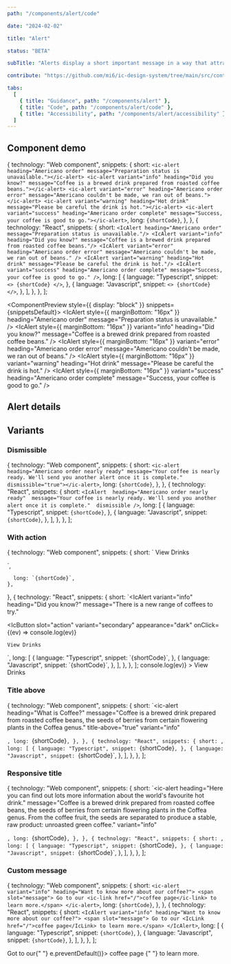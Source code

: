 ```yaml
---
path: "/components/alert/code"

date: "2024-02-02"

title: "Alert"

status: "BETA"

subTitle: "Alerts display a short important message in a way that attracts attention without interrupting the current task."

contribute: "https://github.com/mi6/ic-design-system/tree/main/src/content/structured/components/alert"

tabs:
  [
    { title: "Guidance", path: "/components/alert" },
    { title: "Code", path: "/components/alert/code" },
    { title: "Accessibility", path: "/components/alert/accessibility" },
  ]
---
```


## Component demo


  {
    technology: "Web component",
    snippets: {
      short: `<ic-alert heading="Americano order" message="Preparation status is unavailable."></ic-alert>
<ic-alert variant="info" heading="Did you know?" message="Coffee is a brewed drink prepared from roasted coffee beans."></ic-alert>
<ic-alert variant="error" heading="Americano order error" message="Americano couldn't be made, we ran out of beans."></ic-alert>
<ic-alert variant="warning" heading="Hot drink" message="Please be careful the drink is hot."></ic-alert>
<ic-alert variant="success" heading="Americano order complete" message="Success, your coffee is good to go."></ic-alert>`,
      long: `{shortCode}`,
    },
  },
  {
    technology: "React",
    snippets: {
      short: `<IcAlert heading="Americano order" message="Preparation status is unavailable."/>
<IcAlert variant="info" heading="Did you know?" message="Coffee is a brewed drink prepared from roasted coffee beans."/>
<IcAlert variant="error" heading="Americano order error" message="Americano couldn't be made, we ran out of beans." />
<IcAlert variant="warning" heading="Hot drink" message="Please be careful the drink is hot."/>
<IcAlert variant="success" heading="Americano order complete" message="Success, your coffee is good to go." />`,
      long: [
        {
          language: "Typescript",
          snippet: `<>
            {shortCode}
        </>`,
        },
        {
          language: "Javascript",
          snippet: `<>
            {shortCode}
        </>`,
        },
      ],
    },
  },
];

<ComponentPreview style={{ display: "block" }} snippets={snippetsDefault}>
  <IcAlert
    style={{ marginBottom: "16px" }}
    heading="Americano order"
    message="Preparation status is unavailable."
  />
  <IcAlert
    style={{ marginBottom: "16px" }}
    variant="info"
    heading="Did you know?"
    message="Coffee is a brewed drink prepared from roasted coffee beans."
  />
  <IcAlert
    style={{ marginBottom: "16px" }}
    variant="error"
    heading="Americano order error"
    message="Americano couldn't be made, we ran out of beans."
  />
  <IcAlert
    style={{ marginBottom: "16px" }}
    variant="warning"
    heading="Hot drink"
    message="Please be careful the drink is hot."
  />
  <IcAlert
    style={{ marginBottom: "16px" }}
    variant="success"
    heading="Americano order complete"
    message="Success, your coffee is good to go."
  />
</ComponentPreview>

## Alert details

<ComponentDetails component="ic-alert" />

## Variants

### Dismissible

  {
    technology: "Web component",
    snippets: {
      short: `<ic-alert heading="Americano order nearly ready" message="Your coffee is nearly ready. We'll send you another alert once it is complete." dismissible="true"></ic-alert>`,
      long: `{shortCode}`,
    },
  },
  {
    technology: "React",
    snippets: {
      short: `<IcAlert 
  heading="Americano order nearly ready" 
  message="Your coffee is nearly ready. We'll send you another alert once it is complete." 
  dismissible
/>`,
      long: [
        {
          language: "Typescript",
          snippet: `{shortCode}`,
        },
        {
          language: "Javascript",
          snippet: `{shortCode}`,
        },
      ],
    },
  },
];

<ComponentPreview snippets={snippetsDismissible}>
  <IcAlert
    heading="Americano order nearly ready"
    message="Your coffee is nearly ready. We'll send you another alert once it is complete."
    dismissible
  />
</ComponentPreview>

### With action

  {
    technology: "Web component",
    snippets: {
      short: `<ic-alert variant="info" heading="Did you know?" message="There is a new range of coffees to try.">
  <ic-button slot="action" variant="secondary" appearance="dark">View Drinks</ic-button>
</ic-alert>
<script>
  const btn = document.querySelector('ic-button');
  btn.addEventListener('click', (ev) => {
    console.log(ev)
  })
</script>`,
      long: `{shortCode}`,
    },
  },
  {
    technology: "React",
    snippets: {
      short: `<IcAlert 
  variant="info" 
  heading="Did you know?" 
  message="There is a new range of coffees to try."
>
  <IcButton 
    slot="action" 
    variant="secondary" 
    appearance="dark" 
    onClick={(ev) => console.log(ev)}
  >
    View Drinks
  </IcButton>
</IcAlert>`,
      long: [
        {
          language: "Typescript",
          snippet: `{shortCode}`,
        },
        {
          language: "Javascript",
          snippet: `{shortCode}`,
        },
      ],
    },
  },
];

<ComponentPreview snippets={snippetsWithAction}>
  <IcAlert
    variant="info"
    heading="Did you know?"
    message="There is a new range of coffees to try."
  >
    <IcButton
      slot="action"
      variant="secondary"
      appearance="dark"
      onClick={(ev) => console.log(ev)}
    >
      View Drinks
    </IcButton>
  </IcAlert>
</ComponentPreview>

### Title above

  {
    technology: "Web component",
    snippets: {
      short: `<ic-alert 
  heading="What is Coffee?" 
  message="Coffee is a brewed drink prepared from roasted coffee beans, the seeds of berries from certain flowering plants in the Coffea genus." 
  title-above="true" 
  variant="info"
>
</ic-alert>`,
      long: `{shortCode}`,
    },
  },
  {
    technology: "React",
    snippets: {
      short: `<IcAlert 
  heading="What is Coffee?" 
  message="Coffee is a brewed drink prepared from roasted coffee beans, the seeds of berries from certain flowering plants in the Coffea genus." 
  titleAbove 
  variant="info"
/>`,
      long: [
        {
          language: "Typescript",
          snippet: `{shortCode}`,
        },
        {
          language: "Javascript",
          snippet: `{shortCode}`,
        },
      ],
    },
  },
];

<ComponentPreview snippets={snippetsTitleAbove}>
  <IcAlert
    heading="What is Coffee?"
    message="Coffee is a brewed drink prepared from roasted coffee beans, the seeds of berries from certain flowering plants in the Coffea genus."
    titleAbove
    variant="info"
  />
</ComponentPreview>

### Responsive title

  {
    technology: "Web component",
    snippets: {
      short: `<ic-alert 
  heading="Here you can find out lots more information about the world's favourite hot drink." 
  message="Coffee is a brewed drink prepared from roasted coffee beans, the seeds of berries from certain flowering plants in the Coffea genus. From the coffee fruit, the seeds are separated to produce a stable, raw product: unroasted green coffee."
  variant="info"
>
</ic-alert>`,
      long: `{shortCode}`,
    },
  },
  {
    technology: "React",
    snippets: {
      short: `<IcAlert 
  heading="Here you can find out lots more information about the world's favourite hot drink." 
  message="Coffee is a brewed drink prepared from roasted coffee beans, the seeds of berries from certain flowering plants in the Coffea genus. From the coffee fruit, the seeds are separated to produce a stable, raw product: unroasted green coffee." 
  variant="info"
/>`,
      long: [
        {
          language: "Typescript",
          snippet: `{shortCode}`,
        },
        {
          language: "Javascript",
          snippet: `{shortCode}`,
        },
      ],
    },
  },
];

<ComponentPreview snippets={snippetsResponsiveTitle}>
  <IcAlert
    heading="Here you can find out lots more information about the world's favourite hot drink."
    message="Coffee is a brewed drink prepared from roasted coffee beans, the seeds of berries from certain flowering plants in the Coffea genus. From the coffee fruit, the seeds are separated to produce a stable, raw product: unroasted green coffee."
    variant="info"
  />
</ComponentPreview>

### Custom message

  {
    technology: "Web component",
    snippets: {
      short: `<ic-alert variant="info" heading="Want to know more about our coffee?">
  <span slot="message"> Go to our <ic-link href="/">coffee page</ic-link> to learn more.</span>
</ic-alert>`,
      long: `{shortCode}`,
    },
  },
  {
    technology: "React",
    snippets: {
      short: `<IcAlert variant="info" heading="Want to know more about our coffee?">
  <span slot="message"> Go to our <IcLink href="/">coffee page</IcLink> to learn more.</span>
</IcAlert>`,
      long: [
        {
          language: "Typescript",
          snippet: `{shortCode}`,
        },
        {
          language: "Javascript",
          snippet: `{shortCode}`,
        },
      ],
    },
  },
];

<ComponentPreview snippets={snippetsCustomMessage}>
  <IcAlert variant="info" heading="Want to know more about our coffee?">
    <span
      slot="message"
      style={{
        font: "var(--ic-font-body)",
        letterSpacing: "var(--ic-font-letter-spacing-0pt005)",
      }}
    >
      Got to our{" "}
      <IcLink href="#" onClick={(e) => e.preventDefault()}>
        coffee page
      </IcLink>{" "}
      to learn more.
    </span>
  </IcAlert>
</ComponentPreview>
